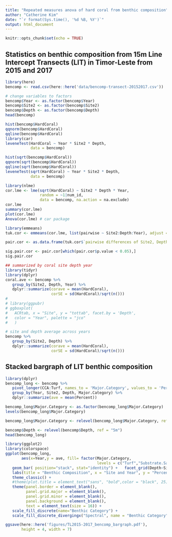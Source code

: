 ```yaml
---
title: "Repeated measures anova of hard coral from benthic composition"
author: "Catherine Kim"
date: "`r format(Sys.time(), '%d %B, %Y')`"
output: html_document
---
```


```r
knitr::opts_chunk$set(echo = TRUE)
```

## Statistics on benthic composition from 15m Line Intercept Transects (LIT) in Timor-Leste from 2015 and 2017

```r
library(here)
bencomp <- read.csv(here::here('data/bencomp-transect-20152017.csv'))

# change variables to factors
bencomp$Year <- as.factor(bencomp$Year)
bencomp$Site2 <- as.factor(bencomp$Site2)
bencomp$Depth <- as.factor(bencomp$Depth)
head(bencomp)
```

```r
hist(bencomp$HardCoral)
qqnorm(bencomp$HardCoral)
qqline(bencomp$HardCoral)
library(car)
leveneTest(HardCoral ~ Year * Site2 * Depth, 
           data = bencomp)

hist(sqrt(bencomp$HardCoral))
qqnorm(sqrt(bencomp$HardCoral))
qqline(sqrt(bencomp$HardCoral))
leveneTest(sqrt(HardCoral) ~ Year * Site2 * Depth, 
           data = bencomp)
```

```r
library(nlme)
cor.lme <- lme(sqrt(HardCoral) ~ Site2 * Depth * Year, 
               random = ~1|num_id, 
               data = bencomp, na.action = na.exclude)
cor.lme
summary(cor.lme)
plot(cor.lme)
Anova(cor.lme) # car package

library(emmeans)
tuk.cor <- emmeans(cor.lme, list(pairwise ~ Site2:Depth:Year), adjust = "tukey")

pair.cor <- as.data.frame(tuk.cor$`pairwise differences of Site2, Depth, Year`)

sig.pair.cor <- pair.cor[which(pair.cor$p.value < 0.05),]
sig.pair.cor
```

```r
## summarized by coral site depth year
library(tidyr)
library(dplyr)
coral.ave <- bencomp %>% 
   group_by(Site2, Depth, Year) %>% 
   dplyr::summarize(corave = mean(HardCoral),
                    corSE = sd(HardCoral)/sqrt(n()))
#    
# library(ggpubr) 
# ggboxplot(
#   ACRtab, x = "Site", y = "tottab", facet.by = 'Depth',
#   color = "Year", palette = "jco"
#   )

# site and depth average across years
bencomp %>% 
   group_by(Site2, Depth) %>% 
   dplyr::summarize(corave = mean(HardCoral),
                    corSE = sd(HardCoral)/sqrt(n()))
```

## Stacked bargraph of LIT benthic composition

```r
library(dplyr)
bencomp_long <- bencomp %>% 
   pivot_longer(CCA:Turf, names_to = 'Major.Category', values_to = 'Percent') %>% 
   group_by(Year, Site2, Depth, Major.Category) %>% 
   dplyr::summarize(ave = mean(Percent))
```

```r
bencomp_long$Major.Category <- as.factor(bencomp_long$Major.Category)
levels(bencomp_long$Major.Category)

bencomp_long$Major.Category <- relevel(bencomp_long$Major.Category, ref = "HardCoral")

bencomp$Depth <- relevel(bencomp$Depth, ref = "5m")
head(bencomp_long)

library(ggplot2)
library(colorspace)
ggplot(bencomp_long, 
       aes(x=Year,y = ave, fill= factor(Major.Category,
                                        levels = c("Turf","Substrate.Sand", "SoftCoral","Macroalgae", "Invert", "CCA", "HardCoral")))) + 
   geom_bar( position="stack", stat="identity") +   facet_grid(Depth~Site2,switch = "x") +
   labs(title = "Benthic Composition", x = "Site and Year", y = "Percent") +
   theme_classic() +
   #theme(plot.title = element_text("sans", "bold",color = "black", 25)) +
   theme(panel.border = element_blank(), 
         panel.grid.major = element_blank(),
         panel.grid.minor = element_blank(),
         panel.background = element_blank(),
         text = element_text(size = 16)) +
   scale_fill_discrete(name="Benthic Category") +
   scale_fill_discrete_divergingx("Spectral", name = "Benthic Category")

ggsave(here::here('figures/TL2015-2017_bencomp_bargraph.pdf'),
       height = 4, width = 7)

```
